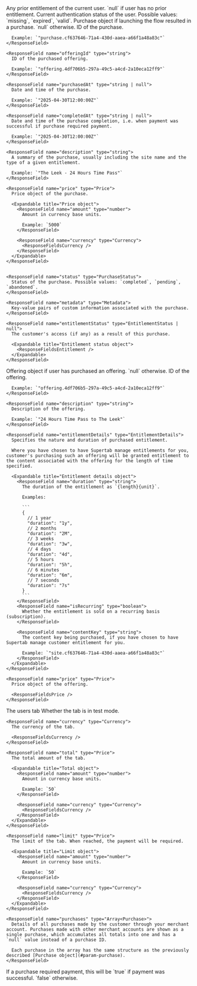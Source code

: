 <ResponseField name="priorEntitlement" type="EntitlementStatus | null">
  Any prior entitlement of the current user. `null` if user has no prior entitlement.

  <Expandable title="prior entitlement">
    <ResponseFieldsEntitlement />
  </Expandable>
</ResponseField>

<ResponseField name="authStatus" type="AuthStatus">
  Current authentication status of the user. Possible values: `missing`, `expired`, `valid`.
</ResponseField>

<ResponseField name="purchase" type="Purchase | null">
  Purchase object if launching the flow resulted in a purchase. `null` otherwise.

  <Expandable title="purchase object">
    <ResponseField name="id" type="string">
      ID of the purchase.

      Example: `"purchase.cf637646-71a4-430d-aaea-a66f1a48a83c"`
    </ResponseField>

    <ResponseField name="offeringId" type="string">
      ID of the purchased offering.

      Example: `"offering.4df706b5-297a-49c5-a4cd-2a10eca12ff9"`
    </ResponseField>

    <ResponseField name="purchasedAt" type="string | null">
      Date and time of the purchase.

      Example: `"2025-04-30T12:00:00Z"`
    </ResponseField>

    <ResponseField name="completedAt" type="string | null">
      Date and time of the purchase completion, i.e. when payment was successful if purchase required payment.

      Example: `"2025-04-30T12:00:00Z"`
    </ResponseField>

    <ResponseField name="description" type="string">
      A summary of the purchase, usually including the site name and the type of a given entitlement.

      Example: `"The Leek - 24 Hours Time Pass"`
    </ResponseField>

    <ResponseField name="price" type="Price">
      Price object of the purchase.

      <Expandable title="Price object">
        <ResponseField name="amount" type="number">
          Amount in currency base units.

          Example: `5000`
        </ResponseField>

        <ResponseField name="currency" type="Currency">
          <ResponseFieldsCurrency />
        </ResponseField>
      </Expandable>
    </ResponseField>


    <ResponseField name="status" type="PurchaseStatus">
      Status of the purchase. Possible values: `completed`, `pending`, `abandoned`.
    </ResponseField>

    <ResponseField name="metadata" type="Metadata">
      Key-value pairs of custom information associated with the purchase.
    </ResponseField>

    <ResponseField name="entitlementStatus" type="EntitlementStatus | null">
      The customer's access (if any) as a result of this purchase.

      <Expandable title="Entitlement status object">
        <ResponseFieldsEntitlement />
      </Expandable>
    </ResponseField>
  </Expandable>
</ResponseField>

<ResponseField name="purchasedOffering" type="Offering | null">
  Offering object if user has purchased an offering. `null` otherwise.

  <Expandable title="offering object">
    <ResponseField name="id" type="string">
      ID of the offering.

      Example: `"offering.4df706b5-297a-49c5-a4cd-2a10eca12ff9"`
    </ResponseField>

    <ResponseField name="description" type="string">
      Description of the offering.

      Example: `"24 Hours Time Pass to The Leek"`
    </ResponseField>

    <ResponseField name="entitlementDetails" type="EntitlementDetails">
      Specifies the nature and duration of purchased entitlement.

      Where you have chosen to have Supertab manage entitlements for you, customer's purchasing such an offering will be granted entitlement to the content associated with the offering for the length of time specified.

      <Expandable title="Entitlement details object">
        <ResponseField name="duration" type="string">
          The duration of the entitlement as `{length}{unit}`.

          Examples:

          ```
          {
            // 1 year
            "duration": "1y",
            // 2 months
            "duration": "2M",
            // 3 weeks
            "duration": "3w",
            // 4 days
            "duration": "4d",
            // 5 hours
            "duration": "5h",
            // 6 minutes
            "duration": "6m",
            // 7 seconds
            "duration": "7s"
          }
          ```
        </ResponseField>
        <ResponseField name="isRecurring" type="boolean">
          Whether the entitlement is sold on a recurring basis (subscription).
        </ResponseField>

        <ResponseField name="contentKey" type="string">
          The content key being purchased, if you have chosen to have Supertab manage customer entitlement for you.

          Example: `"site.cf637646-71a4-430d-aaea-a66f1a48a83c"`
        </ResponseField>
      </Expandable>
    </ResponseField>

    <ResponseField name="price" type="Price">
      Price object of the offering.

      <ResponseFieldsPrice />
    </ResponseField>


  </Expandable>
</ResponseField>

<ResponseField name="tab" type="Tab">
  The users tab

  <Expandable title="Tab object">
    <ResponseField name="testMode" type="boolean">
      Whether the tab is in test mode.
    </ResponseField>

    <ResponseField name="currency" type="Currency">
      The currency of the tab.

      <ResponseFieldsCurrency />
    </ResponseField>

    <ResponseField name="total" type="Price">
      The total amount of the tab.

      <Expandable title="Total object">
        <ResponseField name="amount" type="number">
          Amount in currency base units.

          Example: `50`
        </ResponseField>

        <ResponseField name="currency" type="Currency">
          <ResponseFieldsCurrency />
        </ResponseField>
      </Expandable>
    </ResponseField>

    <ResponseField name="limit" type="Price">
      The limit of the tab. When reached, the payment will be required.

      <Expandable title="Limit object">
        <ResponseField name="amount" type="number">
          Amount in currency base units.

          Example: `50`
        </ResponseField>

        <ResponseField name="currency" type="Currency">
          <ResponseFieldsCurrency />
        </ResponseField>
      </Expandable>
    </ResponseField>

    <ResponseField name="purchases" type="Array<Purchase>">
      Details of all purchases made by the customer through your merchant account. Purchases made with other merchant accounts are shown as a single purchase, which accumulates all totals into one and has a `null` value instead of a purchase ID.

      Each purchase in the array has the same structure as the previously described [Purchase object](#param-purchase).
    </ResponseField>
  </Expandable>
</ResponseField>

<ResponseField name="paymentResult" type="boolean">
  If a purchase required payment, this will be `true` if payment was successful. `false` otherwise.
</ResponseField>
